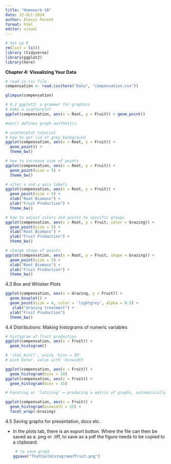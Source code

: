 ```yaml
---
title: "Homework-18"
date: 12-Oct-2024
author: Alexis Parent 
format: html
editor: visual
---
```


```r
# Set up R 
rm(list = ls())
library (tidyverse)
library(ggplot2)
library(here)
```

**Chapter 4: Visualizing Your Data**

```r
# read in csv file 
compensation <- read.csv(here("Data", "compensation.csv"))

glimpse(compensation)
```

```r
# 4.2 ggplot2: a grammer for graphics
# make a scatterplot 
ggplot(compensation, aes(x = Root, y = Fruit)) + geom_point()

#aes() defines graph aesthetics 
```

```r
# scatterplot tutorial
# how to get rid of grey background
ggplot(compensation, aes(x = Root, y = Fruit)) + 
  geom_point() + 
  theme_bw()

# how to increase size of points 
ggplot(compensation, aes(x = Root, y = Fruit)) + 
  geom_point(size = 5) + 
  theme_bw()

# alter x and y axis labels
ggplot(compensation, aes(x = Root, y = Fruit)) + 
  geom_point(size = 5) + 
  xlab("Root Biomass") +
  ylab("Fruit Production") +
  theme_bw()

# how to adjust colors and points to specific groups 
ggplot(compensation, aes(x = Root, y = Fruit, color = Grazing)) + 
  geom_point(size = 5) + 
  xlab("Root Biomass") +
  ylab("Fruit Production") +
  theme_bw()

# change shape of points 
ggplot(compensation, aes(x = Root, y = Fruit, shape = Grazing)) + 
  geom_point(size = 5) + 
  xlab("Root Biomass") +
  ylab("Fruit Production") +
  theme_bw()
```

4.3 Box and Whisker Plots

```r
ggplot(compensation, aes(x = Grazing, y = Fruit)) + 
  geom_boxplot() +
  geom_point(size = 4, color = 'lightgrey', alpha = 0.5) +
   xlab("Grazing treatment") +
  ylab("Fruit Production") 
  theme_bw()
```

4.4 Distributions: Making histograms of numeric variables

```r
# histogram of fruit production
ggplot(compensation, aes(x = Fruit)) +
  geom_histogram()

# 'stat_bin()', using 'bins = 30'
# pick beter. value with 'binwidth

ggplot(compensation, aes(x = Fruit)) +
  geom_histogram(bins = 10)
ggplot(compensation, aes(x = Fruit)) +
  geom_histogram(bins = 15)
```

```r
# Faceting or 'laticing' = producing a matrix of graphs, automatically structured by factor/catagorical variables in your data

ggplot(compensation, aes(x = Fruit)) +
  geom_histogram(binwidth = 15) +
  facet_wrap(~Grazing)
```

4.5 Saving graphs for presentation, docs etc.

-   In the plots tab, there is an export button. Where the file can then be saved as a .png or .tiff, to save as a pdf the figure needs to be copied to a clipboard.

    ```r
     # to save graph 
    ggsave("ThatCoolHistogramofFruit.png")
    ```
